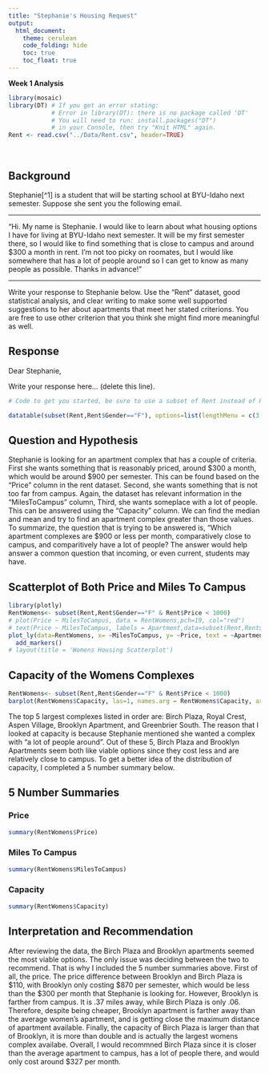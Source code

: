 ```yaml
---
title: "Stephanie's Housing Request"
output: 
  html_document:
    theme: cerulean
    code_folding: hide
    toc: true
    toc_float: true
---
```


**Week 1 Analysis**

```r
library(mosaic)
library(DT) # If you get an error stating: 
            # Error in library(DT): there is no package called 'DT'
            # You will need to run: install.packages("DT") 
            # in your Console, then try "Knit HTML" again.
Rent <- read.csv("../Data/Rent.csv", header=TRUE)
```

<br />

## Background

Stephanie[^1] is a student that will be starting school at BYU-Idaho next semester. Suppose she sent you the following email.

----

"Hi. My name is Stephanie. I would like to learn about what housing options I have for living at BYU-Idaho next semester. It will be my first semester there, so I would like to find something that is close to campus and around $300 a month in rent. I'm not too picky on roomates, but I would like somewhere that has a lot of people around so I can get to know as many people as possible. Thanks in advance!"

----

Write your response to Stephanie below. Use the "Rent" dataset, good statistical analysis, and clear writing to make some well supported suggestions to her about apartments that meet her stated criterions. You are free to use other criterion that you think she might find more meaningful as well.

## Response

Dear Stephanie,

Write your response here... (delete this line).


<!-- Hint, you should probably subset the Rent dataset to only show the "Approved Women's Housing" since Stephanie won't be interested in Male Housing options. Notice how this text in green doesn't show up in the HTML output because we used the HTML comment tags around this text. --> 

```r
# Code to get you started, be sure to use a subset of Rent instead of Rent in this code though.

datatable(subset(Rent,Rent$Gender=="F"), options=list(lengthMenu = c(3,10,30)), extensions="Responsive")
```

## Question and Hypothesis

Stephanie is looking for an apartment complex that has a couple of criteria. First she wants something that is reasonably priced, around $300 a month, which would be around $900 per semester. This can be found based on the "Price" column in the rent dataset. Second, she wants something that is not too far from campus. Again, the dataset has relevant information in the "MilesToCampus" column, Third, she wants someplace with a lot of people. This can be answered using the "Capacity" column. We can find the median and mean and try to find an apartment complex greater than those values. To summarize, the question that is trying to be answered is, "Which apartment complexes are $900 or less per month, comparatively close to campus, and comparitively have a lot of people? The answer would help answer a common question that incoming, or even current, students may have. 

## Scatterplot of Both Price and Miles To Campus
```r
library(plotly)
RentWomens<- subset(Rent,Rent$Gender=="F" & Rent$Price < 1000)
# plot(Price ~ MilesToCampus, data = RentWomens,pch=19, col="red")
# text(Price ~ MilesToCampus, labels = Apartment,data=subset(Rent,Rent$Gender=="F" & Rent$Price < 1000),cex=.9,font=2,pos=4)
plot_ly(data=RentWomens, x= ~MilesToCampus, y= ~Price, text = ~Apartment, color = 'red') %>%
  add_markers()
# layout(title = 'Womens Housing Scatterplot')


```


## Capacity of the Womens Complexes
```r
RentWomens<- subset(Rent,Rent$Gender=="F" & Rent$Price < 1000)
barplot(RentWomens$Capacity, las=1, names.arg = RentWomens$Capacity, axes = FALSE, horiz=TRUE, col = "steelblue")
```

The top 5 largest complexes listed in order are: Birch Plaza, Royal Crest, Aspen Village, Brooklyn Apartment, and Greenbrier South. The reason that I looked at capacity is because Stephanie mentioned she wanted a complex with "a lot of people around". Out of these 5, Birch Plaza and Brooklyn Apartments seem both like viable options since they cost less and are relatively close to campus. To get a better idea of the distribution of capacity, I completed a 5 number summary below. 

## 5 Number Summaries

### Price

```r
summary(RentWomens$Price)
```

### Miles To Campus

```r
summary(RentWomens$MilesToCampus)
```

### Capacity

```r
summary(RentWomens$Capacity)
```

## Interpretation and Recommendation

After reviewing the data, the Birch Plaza and Brooklyn apartments seemed the most viable options. The only issue was deciding between the two to recommend. That is why I included the 5 number summaries above. First of all, the price. The price difference between Brooklyn and Birch Plaza is $110, with Brooklyn only costing $870 per semester, which would be less than the $300 per month that Stephanie is looking for. However, Brooklyn is farther from campus. It is .37 miles away, while Birch Plaza is only .06. Therefore, despite being cheaper, Brooklyn apartment is farther away than the average women's apartment, and is getting close the maximum distance of apartment available. Finally, the capacity of Birch Plaza is larger than that of Brooklyn, it is more than double and is actually the largest womens complex availabe. Overall, I would recommned Birch Plaza since it is closer than the average apartment to campus, has a lot of people there, and would only cost around $327 per month. 

